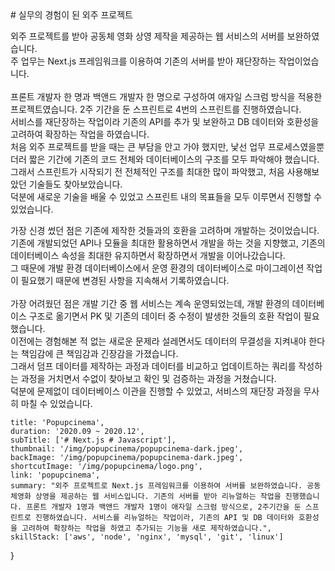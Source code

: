 <div className="popupcinema">
    <section>
        <QuotationMarksTitle> # 실무의 경험이 된 외주 프로젝트 </QuotationMarksTitle>
        <div>
            <p>
                외주 프로젝트를 받아 공동체 영화 상영 제작을 제공하는 웹 서비스의 서버를 보완하였습니다. <br/>
                주 업무는 Next.js 프레임워크를 이용하여 기존의 서버를 받아 재단장하는 작업이었습니다. 
                 <br/> <br/>
                프론트 개발자 한 명과 백앤드 개발자 한 명으로 구성하여 애자일 스크럼 방식을 적용한 프로젝트였습니다. 
                2주 기간을 둔 스프린트로 4번의 스프린트를 진행하였습니다.  <br/>
                서비스를 재단장하는 작업이라 기존의 API를 추가 및 보완하고 DB 데이터와 호환성을 고려하여 확장하는 작업을 하였습니다.  <br/>
                처음 외주 프로젝트를 받을 때는 큰 부담을 안고 가야 했지만, 낯선 업무 프로세스였을뿐더러 짧은 기간에 기존의 코드 전체와 데이터베이스의 구조를 모두 파악해야 했습니다.  <br/>
                그래서 스프린트가 시작되기 전 전체적인 구조를 최대한 많이 파악했고, 처음 사용해보았던 기술들도 찾아보았습니다. <br/>
                덕분에 새로운 기술을 배울 수 있었고 스프린트 내의 목표들을 모두 이루면서 진행할 수 있었습니다.
            </p>
            <p>
                가장 신경 썼던 점은 기존에 제작한 것들과의 호환을 고려하며 개발하는 것이었습니다.  <br/>
                기존에 개발되었던 API나 모듈을 최대한 활용하면서 개발을 하는 것을 지향했고, 기존의 데이터베이스 속성을 최대한 유지하면서 확장하면서 개발을 이어나갔습니다. <br/>
                그 때문에 개발 환경 데이터베이스에서 운영 환경의 데이터베이스로 마이그레이션 작업이 필요했기 때문에 변경된 사항을 지속해서 기록하였습니다.  
                <br/><br/>
                가장 어려웠던 점은 개발 기간 중 웹 서비스는 계속 운영되었는데, 개발 환경의 데이터베이스 구조로 옮기면서 PK 및 기존의 데이터 중 수정이 발생한 것들의 호환 작업이 필요했습니다.  <br/>
                이전에는 경험해본 적 없는 새로운 문제라 설레면서도 데이터의 무결성을 지켜내야 한다는 책임감에 큰 책임감과 긴장감을 가졌습니다.  <br/>
                그래서 덤프 데이터를 제작하는 과정과 데이터를 비교하고 업데이트하는 쿼리를 작성하는 과정을 거치면서 수없이 찾아보고 확인 및 검증하는 과정을 거쳤습니다.  <br/>
                덕분에 문제없이 데이터베이스 이관을 진행할 수 있었고, 서비스의 재단장 과정을 무사히 마칠 수 있었습니다. 
            </p>
        </div>
    </section>
</div>

    title: 'Popupcinema',
    duration: '2020.09 ~ 2020.12',
    subTitle: ['# Next.js # Javascript'],
    thumbnail: '/img/popupcinema/popupcinema-dark.jpeg',
    backImage: '/img/popupcinema/popupcinema-dark.jpeg',
    shortcutImage: '/img/popupcinema/logo.png',
    link: 'popupcinema',
    summary: "외주 프로젝트로 Next.js 프레임워크를 이용하여 서버를 보완하였습니다. 공동체영화 상영을 제공하는 웹 서비스입니다. 기존의 서버를 받아 리뉴얼하는 작업을 진행했습니다. 프론트 개발자 1명과 백앤드 개발자 1명이 애자일 스크럼 방식으로, 2주기간을 둔 스프린트로 진행하였습니다. 서비스를 리뉴얼하는 작업이라, 기존의 API 및 DB 데이터와 호환성을 고려하여 확장하는 작업을 하였고 추가되는 기능을 새로 제작하였습니다.",
    skillStack: ['aws', 'node', 'nginx', 'mysql', 'git', 'linux']
}
